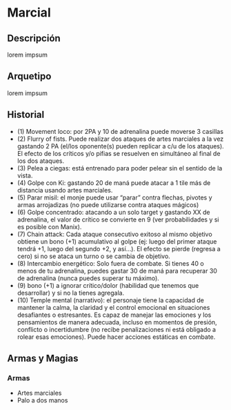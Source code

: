 
# Marcial

<Bleed>
  <Screenshot src={placeholderImage} alt="placeholder" full />
</Bleed>

## Descripción
lorem impsum

## Arquetipo
lorem impsum

## Historial
- (1) Movement loco: por 2PA y 10 de adrenalina puede moverse 3 casillas
- (2) Flurry of fists. Puede realizar dos ataques de artes marciales a la vez gastando 2 PA (el/los oponente(s) pueden replicar a c/u de los ataques). El efecto de los críticos y/o pifias se resuelven en simultáneo al final de los dos ataques.
- (3) Pelea a ciegas: está entrenado para poder pelear sin el sentido de la vista.
- (4) Golpe con Ki: gastando 20 de maná puede atacar a 1 tile más de distancia usando artes marciales.
- (5) Parar misil: el monje puede usar “parar” contra flechas, pivotes y armas arrojadizas (no puede utilizarse contra ataques mágicos)
- (6) Golpe concentrado: atacando a un solo target y gastando XX de adrenalina, el valor de crítico se convierte en 9 (ver probabilidades y si es posible con Manix).
- (7) Chain attack: Cada ataque consecutivo exitoso al mismo objetivo obtiene un bono (+1) acumulativo al golpe (ej: luego del primer ataque tendrá +1, luego del segundo +2, y así…). El efecto se pierde (regresa a cero) si no se ataca un turno o se cambia de objetivo.
- (8) Intercambio energético: Solo fuera de combate. Si tienes 40 o menos de tu adrenalina, puedes gastar 30 de maná para recuperar 30 de adrenalina (nunca puedes superar tu máximo).
- (9) bono (+1) a ignorar crítico/dolor (habilidad que tenemos que desarrollar) y si no la tienes agregala.
- (10) Temple mental (narrativo): el personaje tiene la capacidad de mantener la calma, la claridad y el control emocional en situaciones desafiantes o estresantes. Es capaz de manejar las emociones y los pensamientos de manera adecuada, incluso en momentos de presión, conflicto o incertidumbre (no recibe penalizaciones ni está obligado a rolear esas emociones). Puede hacer acciones estáticas en combate.

## Armas y Magias

### Armas
- Artes marciales
- Palo a dos manos

